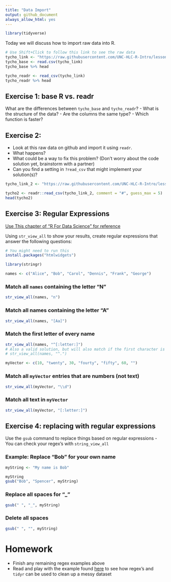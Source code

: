 ```yaml
---
title: "Data Import"
output: github_document
always_allow_html: yes
---
```


```r
library(tidyverse)
```

Today we will discuss how to import raw data into R.

```r
# Use Shift+Click to follow this link to see the raw data
tycho_link <- "https://raw.githubusercontent.com/UNC-HLC-R-Intro/lessons/import/data/import_tycho_simple.csv?token=AQdxTW69CSAGG6JPYwAYDEZ3ze4-AHWRks5bWeAAwA%3D%3D"
tycho_base <- read.csv(tycho_link)
tycho_base %>% head
```


```r
tycho_readr <- read_csv(tycho_link)
tycho_readr %>% head
```

## Exercise 1: base R vs. readr
What are the differences between `tycho_base` and `tycho_readr`?
- What is the structure of the data?
- Are the columns the same type?
- Which function is faster?

## Exercise 2:
- Look at this raw data on github and import it using `readr`.
- What happens?
- What could be a way to fix this problem? (Don't worry about the code solution yet, brainstorm with a partner)
- Can you find a setting in `?read_csv` that might implement your solution(s)?


```r
tycho_link_2 <- "https://raw.githubusercontent.com/UNC-HLC-R-Intro/lessons/import/data/import_tycho.csv?token=AQdxTWPiN68L7-gEprtUcHGm257fEeK-ks5bWeERwA%3D%3D"
```

```r
tycho2 <- readr::read_csv(tycho_link_2, comment = "#", guess_max = 5)
head(tycho2)
```

## Exercise 3: Regular Expressions

[Use This chapter of "R For Data Science" for reference](http://r4ds.had.co.nz/strings.html#matching-patterns-with-regular-expressions)

Using `str_view_all` to show your results, create regular expressions that answer the following questions:


```r
# You might need to run this
install.packages("htmlwidgets")
```

```r
library(stringr)
```

```r
names <- c("Alice", "Bob", "Carol", "Dennis", "Frank", "George")
```

### Match all `names` containing the letter "N"
```r
str_view_all(names, "n")
```

### Match all names containing the letter "A"
```r
str_view_all(names, "[Aa]")
```

### Match the first letter of every name
```r
str_view_all(names, "^[:letter:]")
# Also a valid solution, but will also match if the first character is a number:
# str_view_all(names, "^.")
```

```r
myVector <- c(10, "twenty", 30, "fourty", "fifty", 60, "")
```

### Match all `myVector` entries that are numbers (not text)
```r
str_view_all(myVector, "\\d")
```
### Match all text in `myVector`
```r
str_view_all(myVector, "[:letter:]")
```

## Exercise 4: replacing with regular expressions
Use the `gsub` command to replace things based on regular expressions
- You can check your regex's with `string_view_all`

### Example: Replace "Bob" for your own name
```r
myString <- "My name is Bob"
```
```r
myString
gsub("Bob", "Spencer", myString)
```
### Replace all spaces for "_" 
```r
gsub(" ", "_", myString)
```
### Delete all spaces
```r
gsub(" ", "", myString)
```


# Homework
- Finish any remaining regex examples above
- Read and play with the example found [here]("data_import_cleaning_example.md") to see how regex's and `tidyr` can be used to clean up a messy dataset




















